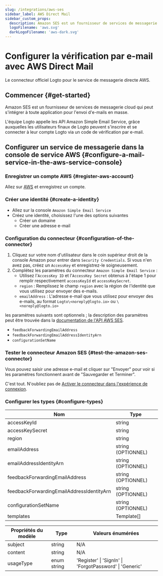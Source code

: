 ```yaml
---
slug: /integrations/aws-ses
sidebar_label: AWS Direct Mail
sidebar_custom_props:
  description: Amazon SES est un fournisseur de services de messagerie cloud qui peut s'intégrer à toute application pour l'envoi d'e-mails en masse.
  logoFilename: 'aws.svg'
  darkLogoFilename: 'aws-dark.svg'
---
```



# Configurer la vérification par e-mail avec AWS Direct Mail

Le connecteur officiel Logto pour le service de messagerie directe AWS.

<GuideTip />

## Commencer \{#get-started}

Amazon SES est un fournisseur de services de messagerie cloud qui peut s'intégrer à toute application pour l'envoi d'e-mails en masse.

L'équipe Logto appelle les API Amazon Simple Email Service, grâce auxquelles les utilisateurs finaux de Logto peuvent s'inscrire et se connecter à leur compte Logto via un code de vérification par e-mail.

## Configurer un service de messagerie dans la console de service AWS \{#configure-a-mail-service-in-the-aws-service-console}

### Enregistrer un compte AWS \{#register-aws-account}

Allez sur [AWS](https://aws.amazon.com/) et enregistrez un compte.

### Créer une identité \{#create-a-identity}

- Allez sur la console `Amazon Simple Email Service`
- Créez une identité, choisissez l'une des options suivantes
  - Créer un domaine
  - Créer une adresse e-mail

### Configuration du connecteur \{#configuration-of-the-connector}

1. Cliquez sur votre nom d'utilisateur dans le coin supérieur droit de la console Amazon pour entrer dans `Security Credentials`. Si vous n'en avez pas, créez un `AccessKey` et enregistrez-le soigneusement.
2. Complétez les paramètres du connecteur `Amazon Simple Email Service` :
   - Utilisez l'`AccessKey ID` et l'`AccessKey Secret` obtenus à l'étape 1 pour remplir respectivement `accessKeyId` et `accessKeySecret`.
   - `region` : Remplissez le champ `region` avec la région de l'identité que vous utilisez pour envoyer des e-mails.
   - `emailAddress` : L'adresse e-mail que vous utilisez pour envoyer des e-mails, au format `Logto\<noreply@logto.io>` ou `\<noreply@logto.io>`

les paramètres suivants sont optionnels ; la description des paramètres peut être trouvée dans la [documentation de l'API AWS SES](https://docs.aws.amazon.com/ses/latest/APIReference-V2/API_SendEmail.html).

- `feedbackForwardingEmailAddress`
- `feedbackForwardingEmailAddressIdentityArn`
- `configurationSetName`

### Tester le connecteur Amazon SES \{#test-the-amazon-ses-connector}

Vous pouvez saisir une adresse e-mail et cliquer sur "Envoyer" pour voir si les paramètres fonctionnent avant de "Sauvegarder et Terminer".

C'est tout. N'oubliez pas de [Activer le connecteur dans l'expérience de connexion](/connectors/email-connectors/#enable-email-sign-up-or-sign-in).

### Configurer les types \{#configure-types}

| Nom                                       | Type               |
| ----------------------------------------- | ------------------ |
| accessKeyId                               | string             |
| accessKeySecret                           | string             |
| region                                    | string             |
| emailAddress                              | string (OPTIONNEL) |
| emailAddressIdentityArn                   | string (OPTIONNEL) |
| feedbackForwardingEmailAddress            | string (OPTIONNEL) |
| feedbackForwardingEmailAddressIdentityArn | string (OPTIONNEL) |
| configurationSetName                      | string (OPTIONNEL) |
| templates                                 | Template[]         |

| Propriétés du modèle | Type        | Valeurs énumérées                                       |
| -------------------- | ----------- | ------------------------------------------------------- |
| subject              | string      | N/A                                                     |
| content              | string      | N/A                                                     |
| usageType            | enum string | 'Register' \| 'SignIn' \| 'ForgotPassword' \| 'Generic' |
